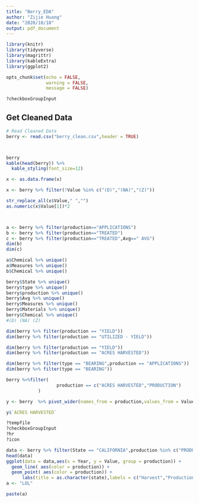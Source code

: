 ```yaml
---
title: "Berry_EDA"
author: "Zijie Huang"
date: "2020/10/18"
output: pdf_document
---
```


```r
library(knitr)
library(tidyverse)
library(magrittr)
library(kableExtra)
library(ggplot2)

opts_chunk$set(echo = FALSE, 
               warning = FALSE,
               message = FALSE)

?checkboxGroupInput
```

## Get Cleaned Data
```r
# Read Cleaned Data
berry <- read.csv("berry_clean.csv",header = TRUE)



berry
kable(head(berry)) %>%
  kable_styling(font_size=12)

x <- as.data.frame(x)

x <- berry %>% filter(!Value %in% c("(D)","(NA)","(Z)")) 

str_replace_all(x$Value," ","")
as.numeric(x$Value[1])*2



a <- berry %>% filter(production=="APPLICATIONS") 
b <- berry %>% filter(production=="TREATED")
c <- berry %>% filter(production=="TREATED",Avg==" AVG")
dim(b)
dim(c)

a$Chemical %>% unique()
a$Measures %>% unique()
b$Chemical %>% unique()

berry$State %>% unique()
berry$type %>% unique()
berry$production %>% unique()
berry$Avg %>% unique()
berry$Measures %>% unique()
berry$Materials %>% unique()
berry$Chemical %>% unique()
#(D) (NA) (Z)
```

```r
dim(berry %>% filter(production == "YIELD"))
dim(berry %>% filter(production == "UTILIZED - YIELD"))

dim(berry %>% filter(production == "YIELD"))
dim(berry %>% filter(production == "ACRES HARVESTED"))

dim(berry %>% filter(type == "BEARING",production == "APPLICATIONS"))
dim(berry %>% filter(type == "BEARING"))

berry %>%filter(
                   production == c("ACRES HARVESTED","PRODUCTION")
            )

y <- berry  %>% pivot_wider(names_from = production,values_from = Value)

y$`ACRES HARVESTED`

?tempfile
?checkboxGroupInput
?hr
?icon
```

```r
data <- berry %>% filter(State == "CALIFORNIA",production %in% c("PRODUCTION","ACRES HARVESTED"))
head(data)
ggplot(data = data,aes(x = Year, y = Value, group = production)) +
  geom_line( aes(color = production)) +
  geom_point( aes(color = production)) +
      labs(title = as.character(state),labels = c("Harvest","Production"))
a <- "LOL"

paste(a)

```